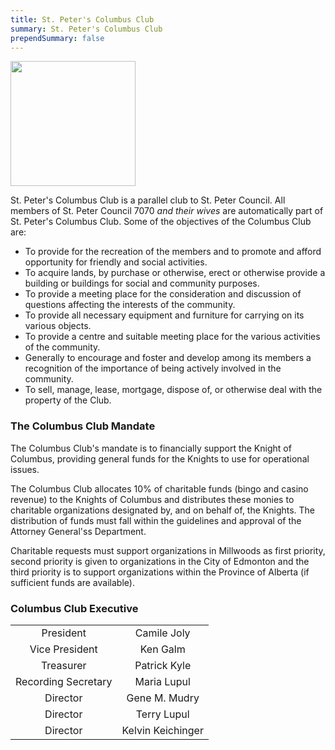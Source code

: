 ```yaml
---
title: St. Peter's Columbus Club
summary: St. Peter's Columbus Club
prependSummary: false
---
```

<Image  src="/api/pictures/picture/Web/ColumbusClubOrig.jpg"  float="right"  width="200px" />

St. Peter's Columbus Club is a parallel club to St. Peter Council. All members of St. Peter Council 7070 _and their wives_ are automatically part of St. Peter's Columbus Club. Some of the objectives of the Columbus Club are:

- To provide for the recreation of the members and to promote and afford opportunity for friendly and social activities.
- To acquire lands, by purchase or otherwise, erect or otherwise provide a building or buildings for social and community purposes.
- To provide a meeting place for the consideration and discussion of questions affecting the interests of the community.
- To provide all necessary equipment and furniture for carrying on its various objects.
- To provide a centre and suitable meeting place for the various activities of the community.
- Generally to encourage and foster and develop among its members a recognition of the importance of being actively involved in the community.
- To sell, manage, lease, mortgage, dispose of, or otherwise deal with the property of the Club.

### The Columbus Club Mandate

The Columbus Club's mandate is to financially support the Knight of Columbus, providing general funds for the Knights to use for operational issues.

The Columbus Club allocates 10% of charitable funds (bingo and casino revenue) to the Knights of Columbus and distributes these monies to charitable organizations designated by, and on behalf of, the Knights. The distribution of funds must fall within the guidelines and approval of the Attorney General'ss Department.

Charitable requests must support organizations in Millwoods as first priority, second priority is given to organizations in the City of Edmonton and the third priority is to support organizations within the Province of Alberta (if sufficient funds are available).

### Columbus Club Executive

|                     |                   |
| :-----------------: | :---------------: |
|      President      |    Camile Joly    |
|   Vice President    |     Ken Galm      |
|      Treasurer      |   Patrick Kyle    |
| Recording Secretary |    Maria Lupul    |
|      Director       |   Gene M. Mudry   |
|      Director       |    Terry Lupul    |
|      Director       | Kelvin Keichinger |

